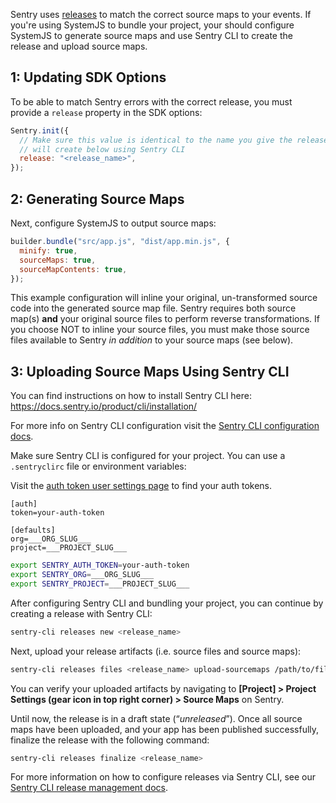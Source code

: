Sentry uses [releases](/product/releases/) to match the correct source maps to your events.
If you're using SystemJS to bundle your project, your should configure SystemJS to generate source maps and use Sentry CLI to create the release and upload source maps.

## 1: Updating SDK Options

To be able to match Sentry errors with the correct release, you must provide a `release` property in the SDK options:

```javascript
Sentry.init({
  // Make sure this value is identical to the name you give the release that you
  // will create below using Sentry CLI
  release: "<release_name>",
});
```

## 2: Generating Source Maps

Next, configure SystemJS to output source maps:

```javascript
builder.bundle("src/app.js", "dist/app.min.js", {
  minify: true,
  sourceMaps: true,
  sourceMapContents: true,
});
```

<Note>

This example configuration will inline your original, un-transformed source code into the generated source map file. Sentry requires both source map(s) **and** your original source files to perform reverse transformations. If you choose NOT to inline your source files, you must make those source files available to Sentry _in addition_ to your source maps (see below).

</Note>

## 3: Uploading Source Maps Using Sentry CLI

<Note>

You can find instructions on how to install Sentry CLI here: https://docs.sentry.io/product/cli/installation/

</Note>

<Note>

For more info on Sentry CLI configuration visit the [Sentry CLI configuration docs](/product/cli/configuration/).

</Note>

Make sure Sentry CLI is configured for your project. You can use a `.sentryclirc` file or environment variables:

<Note>

Visit the [auth token user settings page](https://sentry.io/settings/account/api/auth-tokens/) to find your auth tokens.

</Note>

```ìni {filename:.sentryclirc}
[auth]
token=your-auth-token

[defaults]
org=___ORG_SLUG___
project=___PROJECT_SLUG___
```

```bash
export SENTRY_AUTH_TOKEN=your-auth-token
export SENTRY_ORG=___ORG_SLUG___
export SENTRY_PROJECT=___PROJECT_SLUG___
```

After configuring Sentry CLI and bundling your project, you can continue by creating a release with Sentry CLI:

```bash
sentry-cli releases new <release_name>
```

Next, upload your release artifacts (i.e. source files and source maps):

```bash
sentry-cli releases files <release_name> upload-sourcemaps /path/to/files
```

<Note>

You can verify your uploaded artifacts by navigating to **[Project] > Project Settings (gear icon in top right corner) > Source Maps** on Sentry.

</Note>

Until now, the release is in a draft state (“_unreleased_”). Once all source maps have been uploaded, and your app has been published successfully, finalize the release with the following command:

```bash
sentry-cli releases finalize <release_name>
```

For more information on how to configure releases via Sentry CLI, see our [Sentry CLI release management docs](/product/cli/releases/).
